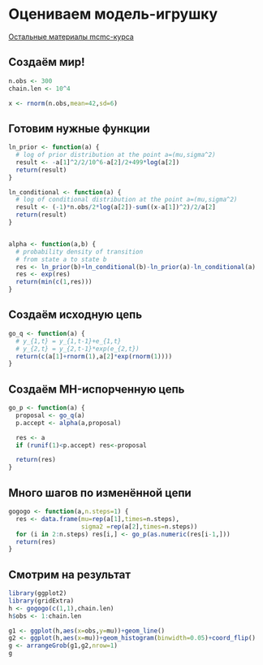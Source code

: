 # Оцениваем модель-игрушку

[Остальные материалы mcmc-курса](https://github.com/bdemeshev/mc201/wiki)

## Создаём мир!

```r
n.obs <- 300
chain.len <- 10^4

x <- rnorm(n.obs,mean=42,sd=6)
```


## Готовим нужные функции
```r

ln_prior <- function(a) {
  # log of prior distribution at the point a=(mu,sigma^2)
  result <- -a[1]^2/2/10^6-a[2]/2+499*log(a[2])
  return(result)
}

ln_conditional <- function(a) {
  # log of conditional distribution at the point a=(mu,sigma^2)
  result <- (-1)*n.obs/2*log(a[2])-sum((x-a[1])^2)/2/a[2]
  return(result)
}


alpha <- function(a,b) {
  # probability density of transition 
  # from state a to state b
  res <- ln_prior(b)+ln_conditional(b)-ln_prior(a)-ln_conditional(a)
  res <- exp(res)
  return(min(c(1,res)))
}
```

## Создаём исходную цепь
```r
go_q <- function(a) {
  # y_{1,t} = y_{1,t-1}+e_{1,t}
  # y_{2,t} = y_{2,t-1}*exp(e_{2,t})
  return(c(a[1]+rnorm(1),a[2]*exp(rnorm(1))))
}
```

## Создаём MH-испорченную цепь
```r
go_p <- function(a) {
  proposal <- go_q(a)
  p.accept <- alpha(a,proposal)

  res <- a
  if (runif(1)<p.accept) res<-proposal

  return(res)
}
```

## Много шагов по изменённой цепи
```r
gogogo <- function(a,n.steps=1) {
  res <- data.frame(mu=rep(a[1],times=n.steps),
                    sigma2 =rep(a[2],times=n.steps))
  for (i in 2:n.steps) res[i,] <- go_p(as.numeric(res[i-1,]))
  return(res)
}

```

## Смотрим на результат
```r
library(ggplot2)
library(gridExtra)
h <- gogogo(c(1,1),chain.len)
h$obs <- 1:chain.len

g1 <- ggplot(h,aes(x=obs,y=mu))+geom_line()
g2 <- ggplot(h,aes(x=mu))+geom_histogram(binwidth=0.05)+coord_flip()
g <- arrangeGrob(g1,g2,nrow=1)
g
```

